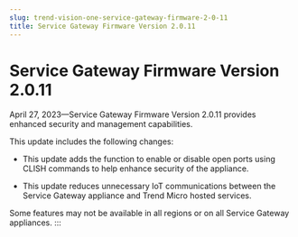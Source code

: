 ```yaml
---
slug: trend-vision-one-service-gateway-firmware-2-0-11
title: Service Gateway Firmware Version 2.0.11
---
```

# Service Gateway Firmware Version 2.0.11

April 27, 2023—Service Gateway Firmware Version 2.0.11 provides enhanced security and management capabilities.

This update includes the following changes:

- This update adds the function to enable or disable open ports using CLISH commands to help enhance security of the appliance.

- This update reduces unnecessary IoT communications between the Service Gateway appliance and Trend Micro hosted services.

Some features may not be available in all regions or on all Service Gateway appliances.
:::
